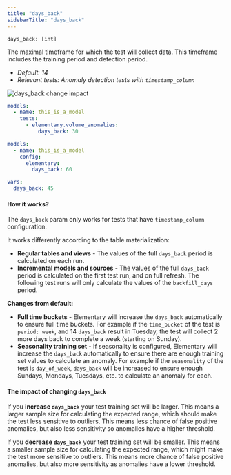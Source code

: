 ```yaml
---
title: "days_back"
sidebarTitle: "days_back"
---
```


`days_back: [int]`

The maximal timeframe for which the test will collect data.
This timeframe includes the training period and detection period.


- _Default: 14_
- _Relevant tests: Anomaly detection tests with `timestamp_column`_

<Frame caption="days_back change impact">
    <img
    src="https://res.cloudinary.com/diuctyblm/image/upload/v1681301377/Anomaly%20detection%20tests/days_back_lpbr5p.png"
    alt="days_back change impact"
    />
</Frame>

<RequestExample>

```yml test
models:
  - name: this_is_a_model
    tests:
      - elementary.volume_anomalies:
          days_back: 30
```

```yml model
models:
  - name: this_is_a_model
    config:
      elementary:
        days_back: 60
```

```yml dbt_project.yml
vars:
  days_back: 45
```

</RequestExample>


#### How it works? 

The `days_back` param only works for tests that have `timestamp_column` configuration.

It works differently according to the table materialization:

- **Regular tables and views** - The values of the full `days_back` period is calculated on each run.
- **Incremental models and sources** - The values of the full `days_back` period is calculated on the first test run, and on full refresh. The following test runs will only calculate the values of the `backfill_days` period.

**Changes from default:**
- **Full time buckets** - Elementary will increase the `days_back` automatically to ensure full time buckets. For example if the `time_bucket` of the test is `period: week`, and 14 `days_back` result in Tuesday, the test will collect 2 more days back to complete a week (starting on Sunday).  
- **Seasonality training set** - If seasonality is configured, Elementary will increase the `days_back` automatically to ensure there are enough training set values to calculate an anomaly. For example if the `seasonality` of the test is `day_of_week`, `days_back` will be increased to ensure enough Sundays, Mondays, Tuesdays, etc. to calculate an anomaly for each.

#### The impact of changing `days_back`

If you **increase `days_back`** your test training set will be larger. This means a larger sample size for calculating the expected range, which should make the test less sensitive to outliers. This means less chance of false positive anomalies, but also less sensitivity so anomalies have a higher threshold.

If you **decrease `days_back`** your test training set will be smaller. This means a smaller sample size for calculating the expected range, which might make the test more sensitive to outliers. This means more chance of false positive anomalies, but also more sensitivity as anomalies have a lower threshold.  
